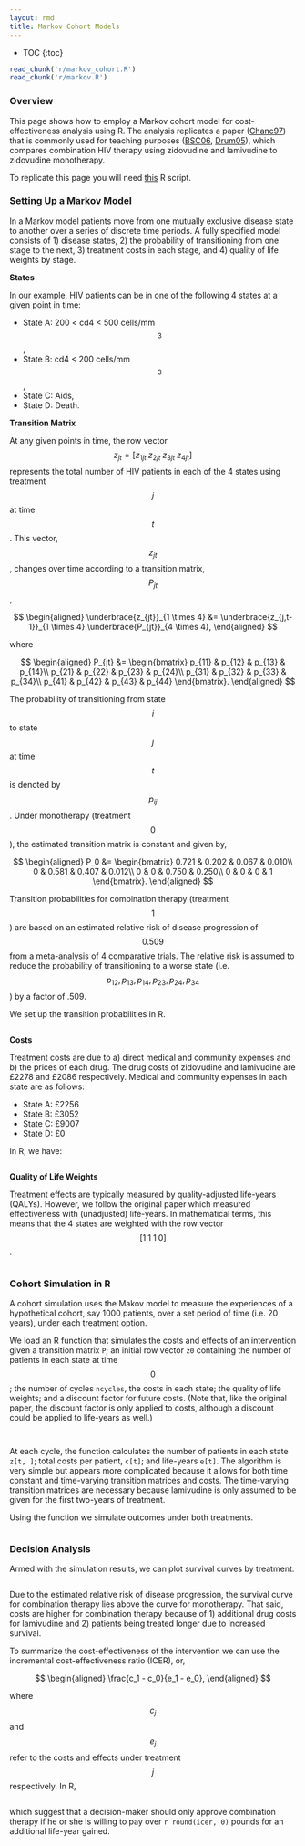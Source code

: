 ```yaml
---
layout: rmd
title: Markov Cohort Models
---
```

* TOC
{:toc}
```r
read_chunk('r/markov_cohort.R')
read_chunk('r/markov.R')
```

### Overview
This page shows how to employ a Markov cohort model for cost-effectiveness analysis using R. The analysis replicates a paper ([Chanc97](references.html#Chanc97)) that is commonly used for teaching purposes ([BSC06](references.html#BSC06), [Drum05](references.html#Drum05)), which compares combination HIV therapy using zidovudine and lamivudine to zidovudine monotherapy.

To replicate this page you will need [this](r/markov_cohort.R) R script. 

### Setting Up a Markov Model
In a Markov model patients move from one mutually exclusive disease state to another over a series of discrete time periods. A fully specified model consists of 1) disease states, 2) the probability of transitioning from one stage to the next, 3) treatment costs in each stage, and 4) quality of life weights by stage. 

**States**

In our example, HIV patients can be in one of the following 4 states at a given point in time:

* State A: 200 < cd4 < 500 cells/mm$$^3$$,
* State B: cd4 < 200 cells/mm$$^3$$,
* State C: Aids,
* State D: Death.

**Transition Matrix**

At any given points in time, the row vector $$z_{jt} = [z_{1jt}\; z_{2jt}\; z_{3jt}\; z_{4jt}]$$ represents the total number of HIV patients in each of the 4 states using treatment $$j$$ at time $$t$$. This vector, $$z_{jt}$$, changes over time according to a transition matrix, $$P_{jt}$$,

$$
\begin{aligned}
\underbrace{z_{jt}}_{1 \times 4} &= \underbrace{z_{j,t-1}}_{1 \times 4} \underbrace{P_{jt}}_{4 \times 4},
\end{aligned}
$$

where

$$
\begin{aligned}
P_{jt} &=
\begin{bmatrix}
p_{11} & p_{12} & p_{13} & p_{14}\\
p_{21} & p_{22} & p_{23} & p_{24}\\
p_{31} & p_{32} & p_{33} & p_{34}\\
p_{41} & p_{42} & p_{43} & p_{44}
\end{bmatrix}.
\end{aligned}
$$

The probability of transitioning from state $$i$$ to state $$j$$ at time $$t$$ is denoted by $$p_{ij}$$. Under monotherapy (treatment $$0$$), the estimated transition matrix is constant and given by,

$$
\begin{aligned}
P_0 &=
\begin{bmatrix}
0.721 & 0.202 & 0.067 & 0.010\\
0 & 0.581 & 0.407 & 0.012\\
0 & 0 & 0.750 & 0.250\\
0 & 0 & 0 & 1
\end{bmatrix}.
\end{aligned}
$$

Transition probabilities for combination therapy (treatment $$1$$) are based on an estimated relative risk of disease progression of $$0.509$$ from a meta-analysis of 4 comparative trials. The relative risk is assumed to reduce the probability of transitioning to a worse state (i.e. $$p_{12}, p_{13}, p_{14}, p_{23}, p_{24}, p_{34}$$) by a factor of .509.

We set up the transition probabilities in R.

```r
```

**Costs**

Treatment costs are due to a) direct medical and community expenses and b) the prices of each drug. The drug costs of zidovudine and lamivudine are &pound;2278 and &pound;2086 respectively. Medical and community expenses in each state are as follows:

* State A: &pound;2256
* State B: &pound;3052
* State C: &pound;9007
* State D: &pound;0

In R, we have:

```r
```


**Quality of Life Weights**

Treatment effects are typically measured by quality-adjusted life-years (QALYs). However, we follow the original paper which measured effectiveness with (unadjusted) life-years. In mathematical terms, this means that the 4 states are weighted with the row vector $$[1\; 1\; 1\; 0]$$. 

```r
```

### Cohort Simulation in R
A cohort simulation uses the Makov model to measure the experiences of a hypothetical cohort, say 1000 patients, over a set period of time (i.e. 20 years), under each treatment option. 

We load an R function that simulates the costs and effects of an intervention given a transition matrix ```P```; an initial row vector ```z0``` containing the number of patients in each state at time $$0$$; the number of cycles ```ncycles```, the costs in each state; the quality of life weights; and a discount factor for future costs. (Note that, like the original paper, the discount factor is only applied to costs, although a discount could be applied to life-years as well.) 

```r
```

```r
```
At each cycle, the function calculates the number of patients in each state ```z[t, ]```; total costs per patient, ```c[t]```; and life-years ```e[t]```. The algorithm is very simple but appears more complicated because it allows for both time constant and time-varying transition matrices and costs. The time-varying transition matrices are necessary because lamivudine is only assumed to be given for the first two-years of treatment. 

Using the function we simulate outcomes under both treatments.
```r
```

### Decision Analysis
Armed with the simulation results, we can plot survival curves by treatment.
```r
```
Due to the estimated relative risk of disease progression, the survival curve for combination therapy lies above the curve for monotherapy. That said, costs are higher for combination therapy because of 1) additional drug costs for lamivudine and 2) patients being treated longer due to increased survival.

To summarize the cost-effectiveness of the intervention we can use the incremental cost-effectiveness ratio (ICER), or,

$$
\begin{aligned}
\frac{c_1 - c_0}{e_1 - e_0},
\end{aligned}
$$

where $$c_j$$ and $$e_j$$ refer to the costs and effects under treatment $$j$$ respectively. In R,
```r
```
which suggest that a decision-maker should only approve combination therapy if he or she is willing to pay over ```r round(icer, 0)``` pounds for an additional life-year gained.
